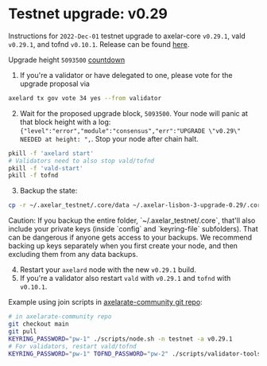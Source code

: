 # Testnet upgrade: v0.29


Instructions for `2022-Dec-01` testnet upgrade to axelar-core `v0.29.1`, vald `v0.29.1`, and tofnd `v0.10.1`.
Release can be found [here](https://github.com/axelarnetwork/axelar-core/releases/tag/v0.29.1).

Upgrade height `5093500` [countdown](https://testnet.mintscan.io/axelar-testnet/blocks/5093500)

1. If you're a validator or have delegated to one, please vote for the upgrade proposal via

```bash
axelard tx gov vote 34 yes --from validator
```

2. Wait for the proposed upgrade block, `5093500`. Your node will panic at that block height with a log: `{"level":"error","module":"consensus","err":"UPGRADE \"v0.29\" NEEDED at height: ",`. Stop your node after chain halt.

```bash
pkill -f 'axelard start'
# Validators need to also stop vald/tofnd
pkill -f 'vald-start'
pkill -f tofnd
```

3. Backup the state:

```bash
cp -r ~/.axelar_testnet/.core/data ~/.axelar-lisbon-3-upgrade-0.29/.core/data
```

<Callout type="warning" emoji="⚠️">
  Caution: If you backup the entire folder, `~/.axelar_testnet/.core`, that'll
  also include your private keys (inside `config` and `keyring-file`
  subfolders). That can be dangerous if anyone gets access to your backups. We
  recommend backing up keys separately when you first create your node, and then
  excluding them from any data backups.
</Callout>

4. Restart your `axelard` node with the new `v0.29.1` build.
5. If you're a validator also restart `vald` with `v0.29.1` and `tofnd` with `v0.10.1`.

Example using join scripts in [axelarate-community git repo](https://github.com/axelarnetwork/axelarate-community):

```bash
# in axelarate-community repo
git checkout main
git pull
KEYRING_PASSWORD="pw-1" ./scripts/node.sh -n testnet -a v0.29.1
# For validators, restart vald/tofnd
KEYRING_PASSWORD="pw-1" TOFND_PASSWORD="pw-2" ./scripts/validator-tools-host.sh -n testnet -a v0.29.1 -q v0.10.1
```
